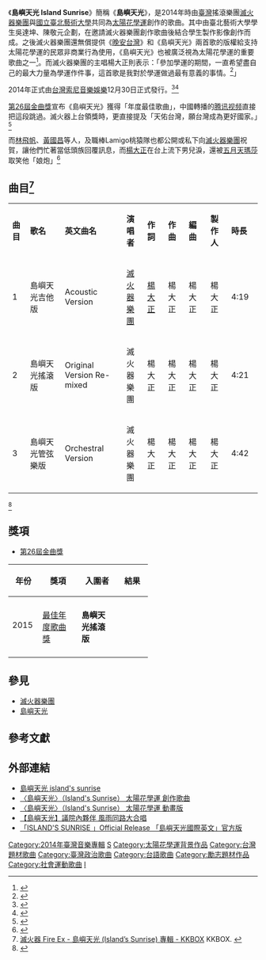 {{Otheruses|subject=一音樂專輯|other=同名臺語歌曲|島嶼天光}}
{{Infobox song
| name       = 島嶼天光<br>Island’s Sunrise
| type       = [[單曲|單曲]]
| artist     = [[滅火器樂團|滅火器樂團]]
| cover      = Island SunriseIsland Sunrise.png
| released   = {{Start date|2014|3|27}}（首次演唱）<br />{{Start date|2014|3|28}}（網路公開）<br />{{Start date|2014|12|30}}（正式發行）<ref>{{cite web|title=島嶼天光|url=https://www.sonymusic.com.tw/main/album/%E5%B3%B6%E5%B6%BC%E5%A4%A9%E5%85%89-%E6%BB%85%E7%81%AB%E5%99%A8-fire-ex-uloud049|publisher=台灣索尼音樂娛樂股份有限公司}}{{dead link|date=2017年12月 |bot=InternetArchiveBot |fix-attempted=yes }}</ref> <ref name="music5">[http://www.5music.com.tw/CDList-C.asp?cdno=435495679264 滅火器 Fire Ex / 島嶼天光 Island`s Sunrise- 五大唱片] {{Wayback|url=http://www.5music.com.tw/CDList-C.asp?cdno=435495679264 |date=20190502111039 }} 五大唱片. {{zh-tw}}</ref>
| recorded   = 
| genre      = [[台語流行音樂|台語流行音樂]]<br>[[華語流行音樂|華語流行音樂]]
| length     = 13分22秒
| label      = 有料音樂（製作）<br>[[台灣索尼音樂娛樂|台灣索尼音樂娛樂]]（發行）
| producer   = 
| writer     = [[楊大正|楊大正]]（作曲）<br>楊大正（作詞）
| chronology = [[滅火器樂團|滅火器樂團]]單曲
| prev_title = [[再會！青春|再會！青春]]
| prev_year  = 2013
| next_title = Back to the world 
| next_year  = 2014
}}
《'''島嶼天光 Island Sunrise'''》簡稱《'''島嶼天光'''》，是2014年時由[[臺灣|臺灣]]搖滾樂團[[滅火器樂團|滅火器樂團]]與[[國立臺北藝術大學|國立臺北藝術大學]]共同為[[太陽花學運|太陽花學運]]創作的歌曲。其中由臺北藝術大學學生吳達坤、陳敬元企劃，在邀請滅火器樂團創作歌曲後結合學生製作影像創作而成。之後滅火器樂團還無償提供《[[晚安台灣|晚安台灣]]》和《島嶼天光》兩首歌的版權給支持太陽花學運的民眾非商業行為使用，《島嶼天光》也被廣泛視為太陽花學運的重要歌曲之一<ref>{{Cite web |url = http://video.n.yam.com/20140401205215/%E8%81%BD%E5%B3%B6%E5%B6%BC%E5%A4%A9%E5%85%89%E4%BA%BA%E6%B0%91%E5%93%AD%E4%BA%86%20%E3%80%8C%E6%BB%85%E7%81%AB%E5%99%A8%E3%80%8D%E7%B4%85%E4%BA%86 |title = 聽島嶼天光人民哭了 「滅火器」紅了 |author = [[壹電視|壹電視]] |date = 2014年3月31日 |publisher = [[天空傳媒|天空傳媒]] |language = zh-hant |accessdate = 2014年4月6日 |quote =  |archive-date = 2017年2月16日 |archive-url = https://web.archive.org/web/20170216144912/http://video.n.yam.com/20140401205215/%E8%81%BD%E5%B3%B6%E5%B6%BC%E5%A4%A9%E5%85%89%E4%BA%BA%E6%B0%91%E5%93%AD%E4%BA%86%20%E3%80%8C%E6%BB%85%E7%81%AB%E5%99%A8%E3%80%8D%E7%B4%85%E4%BA%86 |dead-url = no }}</ref>。而滅火器樂團的主唱楊大正則表示：「參加學運的期間，一直希望盡自己的最大力量為學運作件事，這首歌是我對於學運做過最有意義的事情。<ref>{{Cite web |url = http://www.setnews.net/News.aspx?NewsID=18207 |title = 服貿／林飛帆與滅火器樂團　合唱學運主題曲《島嶼天光》！ |author =  |date = 2014年3月28日 |publisher = [[三立新聞台|三立新聞台]] |language = zh-hant |accessdate = 2014年4月6日 |quote =  }}</ref>」

2014年正式由[[台灣索尼音樂娛樂|台灣索尼音樂娛樂]]12月30日正式發行。<ref>{{cite web|title=島嶼天光|url=https://www.ccr.com.tw/goods/296978|publisher=佳佳唱片|access-date=2015-01-31|archive-date=2020-07-18|archive-url=https://web.archive.org/web/20200718080132/https://www.ccr.com.tw/goods/296978|dead-url=no}}</ref><ref>{{cite web|title=島嶼天光|url=http://www.books.com.tw/exep/cdfile.php?item=0020183587|publisher=博客來|access-date=2015-01-31|archive-date=2016-03-04|archive-url=https://web.archive.org/web/20160304130939/http://www.books.com.tw/exep/cdfile.php?item=0020183587|dead-url=no}}</ref>

[[第26屆金曲獎|第26屆金曲獎]]宣布《島嶼天光》獲得「年度最佳歌曲」，中國轉播的[[腾讯视频|腾讯视频]]直接把這段跳過。滅火器上台領獎時，更直接提及「天佑台灣，願台灣成為更好國家。」<ref>{{Cite web |url = http://www.ettoday.net/news/20150627/526915.htm |title = 金曲獎／《島嶼天光》得年度歌曲...大陸網路直接卡 |author = 林奕如 |date = 2015年6月27日 |publisher = Ettoday |language = zh-hant |accessdate = 2015年6月28日 |quote =  |archive-date = 2015年9月24日 |archive-url = https://web.archive.org/web/20150924142029/http://www.ettoday.net/news/20150627/526915.htm |dead-url = no }}</ref>

而[[林飛帆|林飛帆]]、[[黃國昌|黃國昌]]等人，及職棒Lamigo桃猿隊也都公開或私下向[[滅火器樂團|滅火器樂團]]祝賀，讓他們忙著當低頭族回覆訊息，而[[楊大正|楊大正]]在台上流下男兒淚，還被[[五月天|五月天]][[瑪莎|瑪莎]]取笑他「娘炮」<ref>{{Cite web |url = http://ent.ltn.com.tw/news/paper/893349 |title = 楊大正領獎落淚 瑪莎笑娘炮 |author = 蔡琛儀 |date = 2015年6月29日 |publisher = [[自由時報|自由時報]] |language = zh-hant |accessdate = 2015年6月29日 |quote =  |archive-date = 2019年5月3日 |archive-url = https://web.archive.org/web/20190503070118/https://ent.ltn.com.tw/news/paper/893349 |dead-url = no }}</ref>

== 曲目<ref>[http://www.kkbox.com/tw/tc/album/s5RnoJYMXaiHYY0FKonm0091-index.html 滅火器 Fire Ex - 島嶼天光 (Island’s Sunrise) 專輯 - KKBOX] {{Wayback|url=http://www.kkbox.com/tw/tc/album/s5RnoJYMXaiHYY0FKonm0091-index.html |date=20190502081507 }} KKBOX. {{zh-tw}}</ref> ==
{|class="wikitable" style="width:70%"
|- style="width:100%; background:green; color:snow" align=center
|style="width:2%"|'''曲目'''||style="width:10%"|'''歌名'''||style="width:15%"|'''英文曲名'''||style="width:5%"|'''演唱者'''||style="width:5%"|'''作詞'''||style="width:5%"|'''作曲'''||style="width:6%"|'''編曲'''||style="width:5%"|'''製作人'''||style="width:5%"|'''時長'''
|-align=center
|1||島嶼天光吉他版||Acoustic Version||[[滅火器樂團|滅火器樂團]]||[[楊大正|楊大正]]||楊大正||楊大正||楊大正||4:19
|-align=center 
|2||島嶼天光搖滾版|| Original Version Re-mixed||滅火器樂團||楊大正||楊大正||楊大正||楊大正||4:21
|-align=center
|3||島嶼天光管弦樂版||Orchestral Version||滅火器樂團||楊大正||楊大正||楊大正||楊大正||4:42
|}<ref>{{cite book |last=滅火器樂團 |authorlink=滅火器樂團 |title=《島嶼天光》 單曲專輯歌詞本 }}</ref>
==獎項==
* [[第26屆金曲獎|第26屆金曲獎]]
{| class="wikitable" width="70%"
|-align=center
! width="10%"|年份
! width="25%"|獎項
! width="25%"|入圍者
! width="20%"|結果
|- align=center
| rowspan="2"|2015
|- align=center
| [[年度歌曲獎_(金曲獎)|最佳年度歌曲獎]]
| '''島嶼天光搖滾版'''
| {{Won}}
|-
|}

== 參見 ==
* [[滅火器樂團|滅火器樂團]]
* [[島嶼天光|島嶼天光]]

== 參考文獻 ==
{{reflist}}

== 外部連結 ==
* [https://www.facebook.com/IslandsSunrise 島嶼天光 island's sunrise] {{Wayback|url=https://www.facebook.com/IslandsSunrise |date=20210210225913 }} {{zh-tw}}
* [https://www.youtube.com/watch?v=iV8JDbtXZm4 〈島嶼天光〉（Island's Sunrise） 太陽花學運 創作歌曲] {{Wayback|url=https://www.youtube.com/watch?v=iV8JDbtXZm4 |date=20210222094335 }} {{zh-tw}}
* [https://www.youtube.com/watch?v=N6vRCQqOiUw 〈島嶼天光〉（Island's Sunrise） 太陽花學運 動畫版] {{Wayback|url=https://www.youtube.com/watch?v=N6vRCQqOiUw |date=20200616013645 }} {{zh-tw}}
* [https://www.youtube.com/watch?v=JyP0apFUavU 【島嶼天光】議院內夥伴 風雨同路大合唱] {{Wayback|url=https://www.youtube.com/watch?v=JyP0apFUavU |date=20210211000635 }} {{zh-tw}}
* [http://www.youtube.com/watch?v=gOTT_NE-SaI 「ISLAND'S SUNRISE 」Official Release 「島嶼天光國際英文」官方版] {{Wayback|url=http://www.youtube.com/watch?v=gOTT_NE-SaI |date=20191130034145 }} {{zh-tw}}

{{太陽花學運}}
{{Golden-Melody-Song}}
{{Portal bar|台灣|音樂}}
[[Category:2014年臺灣音樂專輯|Category:2014年臺灣音樂專輯]]
[[Category:台灣索尼唱片音樂專輯|S]]
[[Category:太陽花學運背景作品|Category:太陽花學運背景作品]]
[[Category:台灣題材歌曲|Category:台灣題材歌曲]]
[[Category:臺灣政治歌曲|Category:臺灣政治歌曲]]
[[Category:台語歌曲|Category:台語歌曲]]
[[Category:勵志題材作品|Category:勵志題材作品]]
[[Category:社會運動歌曲|Category:社會運動歌曲]]
[[Category:滅火器樂團音樂專輯|I]]